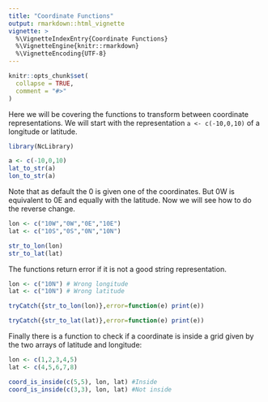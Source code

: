 ```yaml
---
title: "Coordinate Functions"
output: rmarkdown::html_vignette
vignette: >
  %\VignetteIndexEntry{Coordinate Functions}
  %\VignetteEngine{knitr::rmarkdown}
  %\VignetteEncoding{UTF-8}
---
```


```r
knitr::opts_chunk$set(
  collapse = TRUE,
  comment = "#>"
)
```

Here we will be covering the functions to transform between coordinate representations. We will start with the representation `a <- c(-10,0,10)` of a longitude or latitude.

```r
library(NcLibrary)

a <- c(-10,0,10)
lat_to_str(a)
lon_to_str(a)
```

Note that as default the 0 is given one of the coordinates. But 0W is equivalent to 0E and equally with the latitude. Now we will see how to do the reverse change.

```r

lon <- c("10W","0W","0E","10E")
lat <- c("10S","0S","0N","10N")

str_to_lon(lon)
str_to_lat(lat)
```

The functions return error if it is not a good string representation.

```r

lon <- c("10N") # Wrong longitude
lat <- c("10N") # Wrong latitude

tryCatch({str_to_lon(lon)},error=function(e) print(e))

tryCatch({str_to_lat(lat)},error=function(e) print(e))
```

Finally there is a function to check if a coordinate is inside a grid given by the two arrays of latitude and longitude:

```r

lon <- c(1,2,3,4,5)
lat <- c(4,5,6,7,8)

coord_is_inside(c(5,5), lon, lat) #Inside
coord_is_inside(c(3,3), lon, lat) #Not inside 
```

